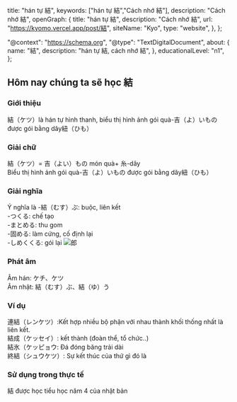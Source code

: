 
  title: "hán tự 結",
  keywords: ["hán tự 結","Cách nhớ 結"],
  description: "Cách nhớ 結",
  openGraph: {
    title: "hán tự 結",
    description: "Cách nhớ 結",
    url: "https://kyomo.vercel.app/post/結",
    siteName: "Kyo",
    type: "website",
  },
};

  "@context": "https://schema.org",
  "@type": "TextDigitalDocument",
  about: {
    name: "結",
    description: "hán tự 結, cách nhớ 結",
  },
  educationalLevel: "n1",
};

##  Hôm nay chúng ta sẽ học 結
### Giới thiệu
結（ケツ）là hán tự hình thanh, biểu thị hình ảnh gói quà-吉（よ）いもの được gói bằng dây紐（ひも）
### Giải chữ
結（ケツ）= 吉（よい）もの món quà+ 糸-dây   
Biểu thị hình ảnh gói quà-吉（よ）いもの được gói bằng dây紐（ひも）
### Giải nghĩa
Ý nghĩa là 
-結（むす）ぶ: buộc, liên kết   
-つくる: chế tạo   
-まとめる: thu gom   
-固める: làm cứng, cố định lại   
-しめくくる: gói lại
<Image src={photo_8} alt="郎" />
### Phát âm
Âm hán: ケチ、ケツ   
Âm nhật: 結（むす）ぶ、結（ゆ）う
### Ví dụ
連結（レンケツ）:Kết hợp nhiều bộ phận với nhau thành khối thống nhất là liên kết.   
結成（ケッセイ）: kết thành (đoàn thể, tổ chức..)   
結氷（ケッピョウ: Đá đóng băng trải dài   
終結（シュウケツ）: Sự kết thúc của thứ gì đó là   
### Sử dụng trong thực tế
結 được học tiểu học năm 4 của nhật bản